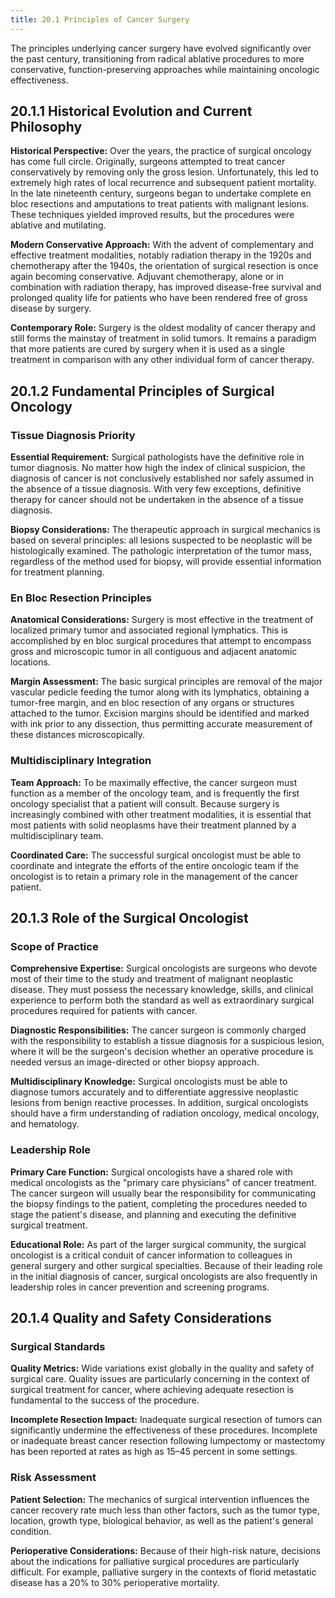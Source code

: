 ```yaml
---
title: 20.1 Principles of Cancer Surgery
---
```




The principles underlying cancer surgery have evolved significantly over the past century, transitioning from radical ablative procedures to more conservative, function-preserving approaches while maintaining oncologic effectiveness.

## 20.1.1 Historical Evolution and Current Philosophy

**Historical Perspective:**
Over the years, the practice of surgical oncology has come full circle. Originally, surgeons attempted to treat cancer conservatively by removing only the gross lesion. Unfortunately, this led to extremely high rates of local recurrence and subsequent patient mortality. In the late nineteenth century, surgeons began to undertake complete en bloc resections and amputations to treat patients with malignant lesions. These techniques yielded improved results, but the procedures were ablative and mutilating.

**Modern Conservative Approach:**
With the advent of complementary and effective treatment modalities, notably radiation therapy in the 1920s and chemotherapy after the 1940s, the orientation of surgical resection is once again becoming conservative. Adjuvant chemotherapy, alone or in combination with radiation therapy, has improved disease-free survival and prolonged quality life for patients who have been rendered free of gross disease by surgery.

**Contemporary Role:**
Surgery is the oldest modality of cancer therapy and still forms the mainstay of treatment in solid tumors. It remains a paradigm that more patients are cured by surgery when it is used as a single treatment in comparison with any other individual form of cancer therapy.

## 20.1.2 Fundamental Principles of Surgical Oncology

### Tissue Diagnosis Priority

**Essential Requirement:**
Surgical pathologists have the definitive role in tumor diagnosis. No matter how high the index of clinical suspicion, the diagnosis of cancer is not conclusively established nor safely assumed in the absence of a tissue diagnosis. With very few exceptions, definitive therapy for cancer should not be undertaken in the absence of a tissue diagnosis.

**Biopsy Considerations:**
The therapeutic approach in surgical mechanics is based on several principles: all lesions suspected to be neoplastic will be histologically examined. The pathologic interpretation of the tumor mass, regardless of the method used for biopsy, will provide essential information for treatment planning.

### En Bloc Resection Principles

**Anatomical Considerations:**
Surgery is most effective in the treatment of localized primary tumor and associated regional lymphatics. This is accomplished by en bloc surgical procedures that attempt to encompass gross and microscopic tumor in all contiguous and adjacent anatomic locations.

**Margin Assessment:**
The basic surgical principles are removal of the major vascular pedicle feeding the tumor along with its lymphatics, obtaining a tumor-free margin, and en bloc resection of any organs or structures attached to the tumor. Excision margins should be identified and marked with ink prior to any dissection, thus permitting accurate measurement of these distances microscopically.

### Multidisciplinary Integration

**Team Approach:**
To be maximally effective, the cancer surgeon must function as a member of the oncology team, and is frequently the first oncology specialist that a patient will consult. Because surgery is increasingly combined with other treatment modalities, it is essential that most patients with solid neoplasms have their treatment planned by a multidisciplinary team.

**Coordinated Care:**
The successful surgical oncologist must be able to coordinate and integrate the efforts of the entire oncologic team if the oncologist is to retain a primary role in the management of the cancer patient.

## 20.1.3 Role of the Surgical Oncologist

### Scope of Practice

**Comprehensive Expertise:**
Surgical oncologists are surgeons who devote most of their time to the study and treatment of malignant neoplastic disease. They must possess the necessary knowledge, skills, and clinical experience to perform both the standard as well as extraordinary surgical procedures required for patients with cancer.

**Diagnostic Responsibilities:**
The cancer surgeon is commonly charged with the responsibility to establish a tissue diagnosis for a suspicious lesion, where it will be the surgeon's decision whether an operative procedure is needed versus an image-directed or other biopsy approach.

**Multidisciplinary Knowledge:**
Surgical oncologists must be able to diagnose tumors accurately and to differentiate aggressive neoplastic lesions from benign reactive processes. In addition, surgical oncologists should have a firm understanding of radiation oncology, medical oncology, and hematology.

### Leadership Role

**Primary Care Function:**
Surgical oncologists have a shared role with medical oncologists as the "primary care physicians" of cancer treatment. The cancer surgeon will usually bear the responsibility for communicating the biopsy findings to the patient, completing the procedures needed to stage the patient's disease, and planning and executing the definitive surgical treatment.

**Educational Role:**
As part of the larger surgical community, the surgical oncologist is a critical conduit of cancer information to colleagues in general surgery and other surgical specialties. Because of their leading role in the initial diagnosis of cancer, surgical oncologists are also frequently in leadership roles in cancer prevention and screening programs.

## 20.1.4 Quality and Safety Considerations

### Surgical Standards

**Quality Metrics:**
Wide variations exist globally in the quality and safety of surgical care. Quality issues are particularly concerning in the context of surgical treatment for cancer, where achieving adequate resection is fundamental to the success of the procedure.

**Incomplete Resection Impact:**
Inadequate surgical resection of tumors can significantly undermine the effectiveness of these procedures. Incomplete or inadequate breast cancer resection following lumpectomy or mastectomy has been reported at rates as high as 15–45 percent in some settings.

### Risk Assessment

**Patient Selection:**
The mechanics of surgical intervention influences the cancer recovery rate much less than other factors, such as the tumor type, location, growth type, biological behavior, as well as the patient's general condition.

**Perioperative Considerations:**
Because of their high-risk nature, decisions about the indications for palliative surgical procedures are particularly difficult. For example, palliative surgery in the contexts of florid metastatic disease has a 20% to 30% perioperative mortality.

